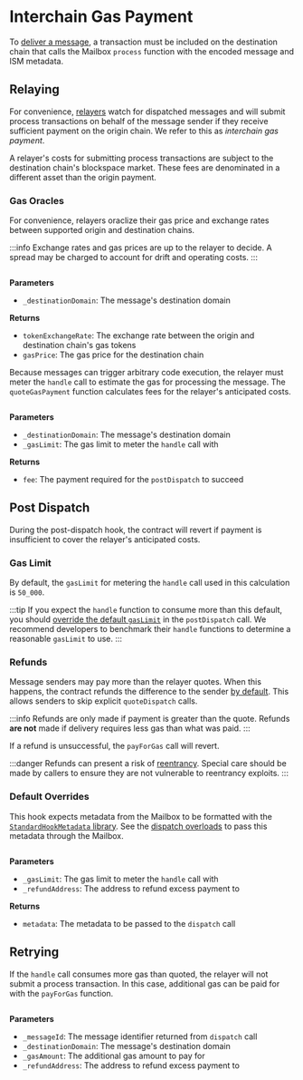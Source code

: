 

# Interchain Gas Payment

To [deliver a message](../messaging/receive.mdx), a transaction must be included on the destination chain that calls the Mailbox `process` function with the encoded message and ISM metadata. 

## Relaying

For convenience, [relayers](../../operate/run-relayer.mdx) watch for dispatched messages and will submit process transactions on behalf of the message sender if they receive sufficient payment on the origin chain. We refer to this as *interchain gas payment*.

<IgpDiagram/>

A relayer's costs for submitting process transactions are subject to the destination chain's blockspace market. These fees are denominated in a different asset than the origin payment.

### Gas Oracles

For convenience, relayers oraclize their gas price and exchange rates between supported origin and destination chains.

:::info
Exchange rates and gas prices are up to the relayer to decide. A spread may be charged to account for drift and operating costs.
:::

<Tabs groupId="lang">
<TabItem value="sol" label="Solidity">

```solidity file=<rootDir>/static/contracts/hooks/igp/InterchainGasPaymaster.sol#L224-L228
```

**Parameters**

- `_destinationDomain`: The message's destination domain

**Returns**
- `tokenExchangeRate`: The exchange rate between the origin and destination chain's gas tokens
- `gasPrice`: The gas price for the destination chain

</TabItem>
</Tabs>

Because messages can trigger arbitrary code execution, the relayer must meter the `handle` call to estimate the gas for processing the message. The `quoteGasPayment` function calculates fees for the relayer's anticipated costs.

<Tabs groupId="lang">
<TabItem value="sol" label="Solidity">

```solidity file=<rootDir>/static/contracts/hooks/igp/InterchainGasPaymaster.sol#L195-L200
```

**Parameters**
- `_destinationDomain`: The message's destination domain
- `_gasLimit`: The gas limit to meter the `handle` call with

**Returns**
- `fee`: The payment required for the `postDispatch` to succeed

</TabItem>
</Tabs>

## Post Dispatch

During the post-dispatch hook, the contract will revert if payment is insufficient to cover the relayer's anticipated costs. 

### Gas Limit

By default, the `gasLimit` for metering the `handle` call used in this calculation is `50_000`. 

:::tip
If you expect the `handle` function to consume more than this default, you should [override the default `gasLimit`](###default-overrides) in the `postDispatch` call. We recommend developers to benchmark their `handle` functions to determine a reasonable `gasLimit` to use.
:::

### Refunds

Message senders may pay more than the relayer quotes. When this happens, the contract refunds the difference to the sender [by default](###default-overrides). This allows senders to skip explicit `quoteDispatch` calls.

:::info
Refunds are only made if payment is greater than the quote. Refunds **are not** made if delivery requires less gas than what was paid.
:::

If a refund is unsuccessful, the `payForGas` call will revert. 

:::danger
Refunds can present a risk of [reentrancy](https://www.certik.com/resources/blog/3K7ZUAKpOr1GW75J2i0VHh-what-is-a-reentracy-attack). Special care should be made by callers to ensure they are not vulnerable to reentrancy exploits.
:::

### Default Overrides

This hook expects metadata from the Mailbox to be formatted with the [`StandardHookMetadata` library](../libraries/hookmetadata.mdx). See the [dispatch overloads](../messaging/send.mdx#overriding-default-hook-metadata) to pass this metadata through the Mailbox.

<Tabs groupId="lang">
<TabItem value="sol" label="Solidity">

```solidity file=<rootDir>/static/contracts/hooks/libs/StandardHookMetadata.sol#L153-L156
```

**Parameters**
- `_gasLimit`: The gas limit to meter the `handle` call with
- `_refundAddress`: The address to refund excess payment to

**Returns**
- `metadata`: The metadata to be passed to the `dispatch` call

</TabItem>
</Tabs>


## Retrying

If the `handle` call consumes more gas than quoted, the relayer will not submit a process transaction. In this case, additional gas can be paid for with the `payForGas` function.

<Tabs groupId="lang">
<TabItem value="sol" label="Solidity">

```solidity file=<rootDir>/static/contracts/interfaces/IInterchainGasPaymaster.sol#L24-L29
```

**Parameters**
- `_messageId`: The message identifier returned from `dispatch` call
- `_destinationDomain`: The message's destination domain
- `_gasAmount`: The additional gas amount to pay for
- `_refundAddress`: The address to refund excess payment to

</TabItem>
</Tabs>
